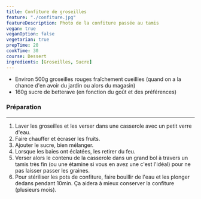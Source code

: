 ```yaml
---
title: Confiture de groseilles
feature: "./confiture.jpg"
featureDescription: Photo de la confiture passée au tamis
vegan: true
veganOption: false
vegetarian: true
prepTime: 20
cookTime: 30
course: Dessert
ingredients: [Groseilles, Sucre]
---
```


<Ingredients>

- Environ 500g <Ing id="Groseilles">groseilles</Ing> rouges fraîchement cueillies (quand on a la chance d'en avoir du jardin ou alors du magasin)
- 160g <Ing id="Sucre">sucre</Ing> de betterave (en fonction du goût et des préférences)

</Ingredients>

### Préparation
---

1. Laver les groseilles et les verser dans une casserole avec un petit verre d'eau.
2. Faire chauffer et écraser les fruits.
3. Ajouter le sucre, bien mélanger.
4. Lorsque les baies ont éclatées, les retirer du feu.
5. Verser alors le contenu de la casserole dans un grand bol à travers un tamis
très fin (ou une étamine si vous en avez une c'est l'idéal) pour ne pas
laisser passer les graines.
6. Pour stériliser les pots de confiture, faire bouillir de l'eau et les plonger dedans
pendant 10min. Ça aidera à mieux conserver la confiture (plusieurs
mois).
